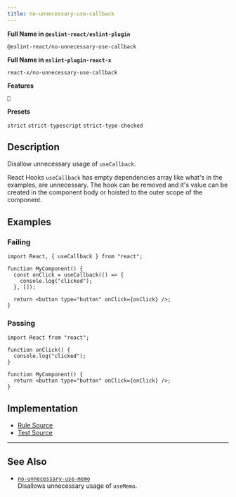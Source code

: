```yaml
---
title: no-unnecessary-use-callback
---
```


**Full Name in `@eslint-react/eslint-plugin`**

```plain copy
@eslint-react/no-unnecessary-use-callback
```

**Full Name in `eslint-plugin-react-x`**

```plain copy
react-x/no-unnecessary-use-callback
```

**Features**

`🧪`

**Presets**

`strict`
`strict-typescript`
`strict-type-checked`

## Description

Disallow unnecessary usage of `useCallback`.

React Hooks `useCallback` has empty dependencies array like what's in the examples, are unnecessary. The hook can be removed and it's value can be created in the component body or hoisted to the outer scope of the component.

## Examples

### Failing

```tsx
import React, { useCallback } from "react";

function MyComponent() {
  const onClick = useCallback(() => {
    console.log("clicked");
  }, []);

  return <button type="button" onClick={onClick} />;
}
```

### Passing

```tsx
import React from "react";

function onClick() {
  console.log("clicked");
}

function MyComponent() {
  return <button type="button" onClick={onClick} />;
}
```

## Implementation

- [Rule Source](https://github.com/Rel1cx/eslint-react/tree/main/packages/plugins/eslint-plugin-react-x/src/rules/no-unnecessary-use-callback.ts)
- [Test Source](https://github.com/Rel1cx/eslint-react/tree/main/packages/plugins/eslint-plugin-react-x/src/rules/no-unnecessary-use-callback.spec.ts)

---

## See Also

- [`no-unnecessary-use-memo`](./no-unnecessary-use-memo)\
  Disallows unnecessary usage of `useMemo`.
